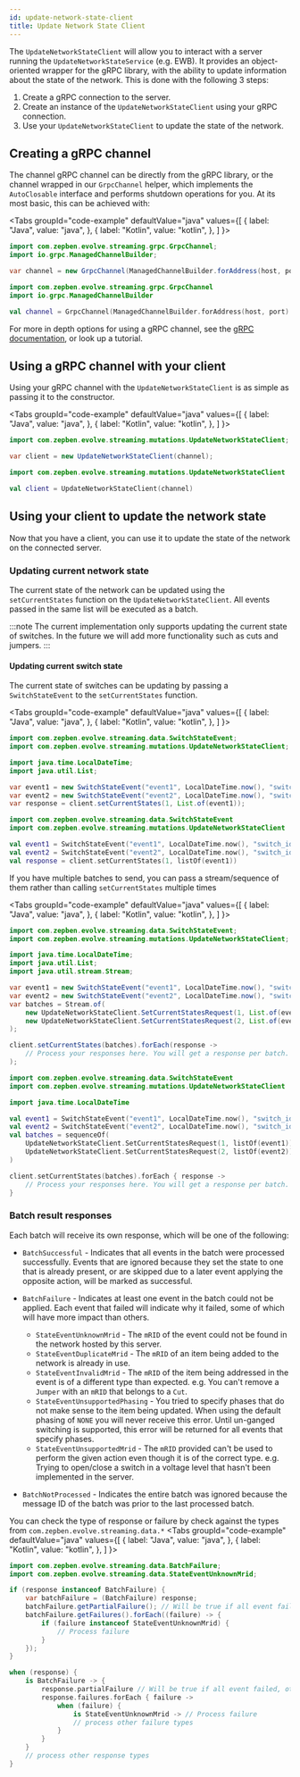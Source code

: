 ```yaml
---
id: update-network-state-client
title: Update Network State Client
---
```



The `UpdateNetworkStateClient` will allow you to interact with a server running the `UpdateNetworkStateService` (e.g. EWB). It provides an object-oriented
wrapper for the gRPC library, with the ability to update information about the state of the network. This is done with the following 3 steps:

1. Create a gRPC connection to the server.
1. Create an instance of the `UpdateNetworkStateClient` using your gRPC connection.
2. Use your `UpdateNetworkStateClient` to update the state of the network.

## Creating a gRPC channel

The channel gRPC channel can be directly from the gRPC library, or the channel wrapped in our `GrpcChannel` helper, which implements the `AutoClosable` interface
and performs shutdown operations for you. At its most basic, this can be achieved with:

<Tabs
    groupId="code-example"
    defaultValue="java"
    values={[
        { label: "Java", value: "java", },
        { label: "Kotlin", value: "kotlin", },
    ]
}>
<TabItem value="java">

```java
import com.zepben.evolve.streaming.grpc.GrpcChannel;
import io.grpc.ManagedChannelBuilder;

var channel = new GrpcChannel(ManagedChannelBuilder.forAddress(host, port).usePlaintext().build());
```

</TabItem>
<TabItem  value="kotlin">

```kotlin
import com.zepben.evolve.streaming.grpc.GrpcChannel
import io.grpc.ManagedChannelBuilder

val channel = GrpcChannel(ManagedChannelBuilder.forAddress(host, port).usePlaintext().build())
```

</TabItem>
</Tabs>

For more in depth options for using a gRPC channel, see the [gRPC documentation](https://grpc.io/docs/languages/), or look up a tutorial.

## Using a gRPC channel with your client

Using your gRPC channel with the `UpdateNetworkStateClient` is as simple as passing it to the constructor.

<Tabs
    groupId="code-example"
    defaultValue="java"
    values={[
        { label: "Java", value: "java", },
        { label: "Kotlin", value: "kotlin", },
    ]
}>
<TabItem value="java">

```java
import com.zepben.evolve.streaming.mutations.UpdateNetworkStateClient;

var client = new UpdateNetworkStateClient(channel);
```

</TabItem>
<TabItem  value="kotlin">

```kotlin
import com.zepben.evolve.streaming.mutations.UpdateNetworkStateClient

val client = UpdateNetworkStateClient(channel)
```

</TabItem>
</Tabs>

## Using your client to update the network state

Now that you have a client, you can use it to update the state of the network on the connected server.

### Updating current network state

The current state of the network can be updated using the `setCurrentStates` function on the `UpdateNetworkStateClient`. All events passed in the same list will
be executed as a batch.

:::note
The current implementation only supports updating the current state of switches. In the future we will add more functionality such as cuts and jumpers.
:::

#### Updating current switch state

The current state of switches can be updating by passing a `SwitchStateEvent` to the `setCurrentStates` function.

<Tabs
    groupId="code-example"
    defaultValue="java"
    values={[
        { label: "Java", value: "java", },
        { label: "Kotlin", value: "kotlin", },
    ]
}>
<TabItem value="java">

```java
import com.zepben.evolve.streaming.data.SwitchStateEvent;
import com.zepben.evolve.streaming.mutations.UpdateNetworkStateClient;

import java.time.LocalDateTime;
import java.util.List;

var event1 = new SwitchStateEvent("event1", LocalDateTime.now(), "switch_id_1", SwitchAction.OPEN);
var event2 = new SwitchStateEvent("event2", LocalDateTime.now(), "switch_id_2", SwitchAction.CLOSE);
var response = client.setCurrentStates(1, List.of(event1));
```

</TabItem>
<TabItem  value="kotlin">

```kotlin
import com.zepben.evolve.streaming.data.SwitchStateEvent
import com.zepben.evolve.streaming.mutations.UpdateNetworkStateClient

val event1 = SwitchStateEvent("event1", LocalDateTime.now(), "switch_id_1", SwitchAction.OPEN)
val event2 = SwitchStateEvent("event2", LocalDateTime.now(), "switch_id_2", SwitchAction.CLOSE)
val response = client.setCurrentStates(1, listOf(event1))
```

</TabItem>
</Tabs>

If you have multiple batches to send, you can pass a stream/sequence of them rather than calling `setCurrentStates` multiple times

<Tabs
    groupId="code-example"
    defaultValue="java"
    values={[
        { label: "Java", value: "java", },
        { label: "Kotlin", value: "kotlin", },
    ]
}>
<TabItem value="java">

```java
import com.zepben.evolve.streaming.data.SwitchStateEvent;
import com.zepben.evolve.streaming.mutations.UpdateNetworkStateClient;

import java.time.LocalDateTime;
import java.util.List;
import java.util.stream.Stream;

var event1 = new SwitchStateEvent("event1", LocalDateTime.now(), "switch_id_1", SwitchAction.OPEN);
var event2 = new SwitchStateEvent("event2", LocalDateTime.now(), "switch_id_2", SwitchAction.CLOSE);
var batches = Stream.of(
    new UpdateNetworkStateClient.SetCurrentStatesRequest(1, List.of(event1)),
    new UpdateNetworkStateClient.SetCurrentStatesRequest(2, List.of(event2))
);

client.setCurrentStates(batches).forEach(response ->
    // Process your responses here. You will get a response per batch.
);
```

</TabItem>
<TabItem  value="kotlin">

```kotlin
import com.zepben.evolve.streaming.data.SwitchStateEvent
import com.zepben.evolve.streaming.mutations.UpdateNetworkStateClient

import java.time.LocalDateTime

val event1 = SwitchStateEvent("event1", LocalDateTime.now(), "switch_id_1", SwitchAction.OPEN)
val event2 = SwitchStateEvent("event2", LocalDateTime.now(), "switch_id_2", SwitchAction.CLOSE)
val batches = sequenceOf(
    UpdateNetworkStateClient.SetCurrentStatesRequest(1, listOf(event1)),
    UpdateNetworkStateClient.SetCurrentStatesRequest(2, listOf(event2))
)

client.setCurrentStates(batches).forEach { response ->
    // Process your responses here. You will get a response per batch.
}
```

</TabItem>
</Tabs>

### Batch result responses

Each batch will receive its own response, which will be one of the following:
* `BatchSuccessful` - Indicates that all events in the batch were processed successfully. Events that are ignored because they set the state to one that is
  already present, or are skipped due to a later event applying the opposite action, will be marked as successful.
* `BatchFailure` - Indicates at least one event in the batch could not be applied. Each event that failed will indicate why it failed, some of which will have
  more impact than others.
  * `StateEventUnknownMrid` - The `mRID` of the event could not be found in the network hosted by this server.
  * `StateEventDuplicateMrid` - The `mRID` of an item being added to the network is already in use.
  * `StateEventInvalidMrid` - The `mRID` of the item being addressed in the event is of a different type than expected. e.g. You can't remove a `Jumper` with an
    `mRID` that belongs to a `Cut`.
  * `StateEventUnsupportedPhasing` - You tried to specify phases that do not make sense to the item being updated. When using the default phasing of `NONE` you
    will never receive this error. Until un-ganged switching is supported, this error will be returned for all events that specify phases.
  * `StateEventUnsupportedMrid` - The `mRID` provided can't be used to perform the given action even though it is of the correct type. e.g. Trying to open/close
   a switch in a voltage level that hasn't been implemented in the server.

* `BatchNotProcessed` - Indicates the entire batch was ignored because the message ID of the batch was prior to the last processed batch.

You can check the type of response or failure by check against the types from `com.zepben.evolve.streaming.data.*`
<Tabs
    groupId="code-example"
    defaultValue="java"
    values={[
        { label: "Java", value: "java", },
        { label: "Kotlin", value: "kotlin", },
    ]
}>
<TabItem value="java">

```java
import com.zepben.evolve.streaming.data.BatchFailure;
import com.zepben.evolve.streaming.data.StateEventUnknownMrid;

if (response instanceof BatchFailure) {
    var batchFailure = (BatchFailure) response;
    batchFailure.getPartialFailure(); // Will be true if all event failed, otherwise false.
    batchFailure.getFailures().forEach((failure) -> {
        if (failure instanceof StateEventUnknownMrid) {
            // Process failure
        }
    });
}
```

</TabItem>
<TabItem  value="kotlin">

```kotlin
when (response) {
    is BatchFailure -> {
        response.partialFailure // Will be true if all event failed, otherwise false.
        response.failures.forEach { failure ->
            when (failure) {
                is StateEventUnknownMrid -> // Process failure
                // process other failure types
            }
        }
    }
    // process other response types
}
```

</TabItem>
</Tabs>

